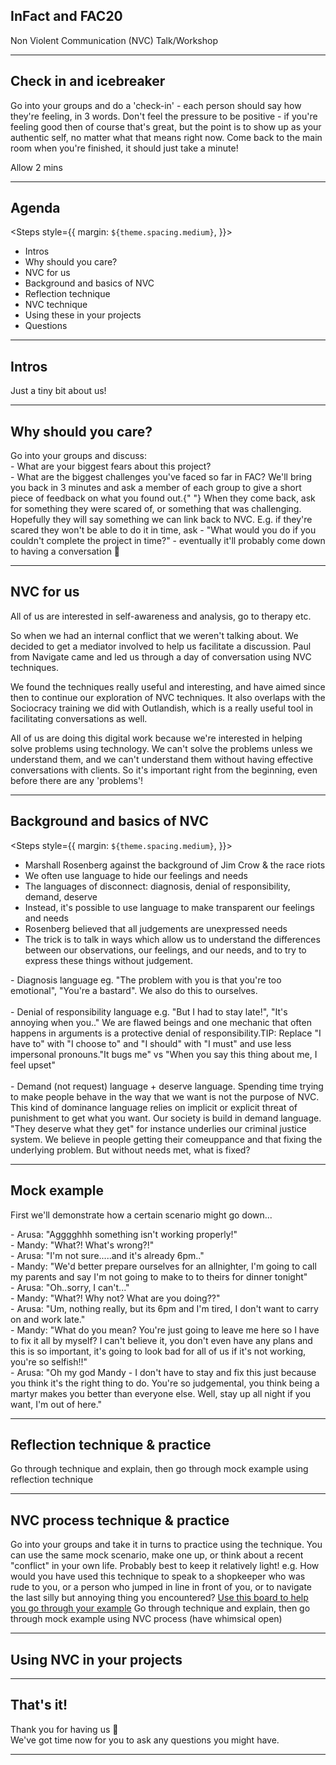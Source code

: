 



<FrontPageLayout>


## InFact and FAC20

Non Violent Communication (NVC) Talk/Workshop

</FrontPageLayout>


---

<TitleLayout>


## Check in and icebreaker

<Text>
  Go into your groups and do a 'check-in' - each person should say how they're
  feeling, in 3 words. Don't feel the pressure to be positive - if you're
  feeling good then of course that's great, but the point is to show up as your
  authentic self, no matter what that means right now.
</Text>
<Text>
  Come back to the main room when you're finished, it should just take a minute!
</Text>

</TitleLayout>


<Notes>Allow 2 mins</Notes>

---

<ListLayout>


## Agenda

<Steps
style={{
    margin: `${theme.spacing.medium}`,
}}>


- Intros
- Why should you care?
- NVC for us
- Background and basics of NVC
- Reflection technique
- NVC technique
- Using these in your projects
- Questions

</Steps>


</ListLayout>


---

<TitleLayout>


## Intros

</TitleLayout>


<Notes>Just a tiny bit about us!</Notes>

---

<TitleLayout>


## Why should you care?

<Text>
  Go into your groups and discuss:
  <br /> - What are your biggest fears about this project? <br />- What are the biggest
  challenges you've faced so far in FAC?
</Text>
<Text>
  We'll bring you back in 3 minutes and ask a member of each group to give a
  short piece of feedback on what you found out.{" "}
</Text>

</TitleLayout>


<Notes>
  When they come back, ask for something they were scared of, or something that
  was challenging. Hopefully they will say something we can link back to NVC.
  E.g. if they're scared they won't be able to do it in time, ask - "What would
  you do if you couldn't complete the project in time?" - eventually it'll
  probably come down to having a conversation 😬
</Notes>

---

<TitleLayout>


## NVC for us

</TitleLayout>


<Notes> All of us are interested in self-awareness and analysis, go to therapy etc.


So when we had an internal conflict that we weren't talking about. We decided to get a mediator involved to help us facilitate a discussion. Paul from Navigate came and led us through a day of conversation using NVC techniques.

We found the techniques really useful and interesting, and have aimed since then to continue our exploration of NVC techniques. It also overlaps with the Sociocracy training we did with Outlandish, which is a really useful tool in facilitating conversations as well.

All of us are doing this digital work because we're interested in helping solve problems using technology. We can't solve the problems unless we understand them, and we can't understand them without having effective conversations with clients. So it's important right from the beginning, even before there are any 'problems'!

</Notes>


---

<ListLayout>


## Background and basics of NVC

<Steps
style={{
    margin: `${theme.spacing.medium}`,
}}>


- Marshall Rosenberg against the background of Jim Crow & the race riots
- We often use language to hide our feelings and needs
- The languages of disconnect: diagnosis, denial of responsibility, demand, deserve
- Instead, it's possible to use language to make transparent our feelings and needs
- Rosenberg believed that all judgements are unexpressed needs
- The trick is to talk in ways which allow us to understand the differences between our observations, our feelings, and our needs, and to try to express these things without judgement.

</Steps>


</ListLayout>


<Notes> 
    - Diagnosis language eg. "The problem with you is that you're too emotional", "You're a bastard". We also do this to ourselves. <br/><br/>
    - Denial of responsibility language e.g. "But I had to stay late!", "It's annoying when you.." We are flawed beings and one mechanic that often happens in arguments is a protective denial of responsibility.TIP: Replace "I have to" with "I choose to" and "I should" with "I must" and use less impersonal pronouns."It bugs me" vs "When you say this thing about me, I feel upset"<br/> <br/>
    - Demand (not request) language + deserve language. Spending time trying to make people behave in the way that we want is not the purpose of NVC. This kind of dominance language relies on implicit or explicit threat of punishment to get what you want. Our society is build in demand language. "They deserve what they get" for instance underlies our criminal justice system. We believe in people getting their comeuppance and that fixing the underlying problem. But without needs met, what is fixed?


</Notes>


---

<TitleLayout>


## Mock example

</TitleLayout>


<Notes>
  First we'll demonstrate how a certain scenario might go down...
  <p
    style={{
      fontSize: `12px`,
    }}
  >
    - Arusa: "Agggghhh something isn't working properly!" <br />- Mandy: "What?!
    What's wrong?!"
    <br /> - Arusa: "I'm not sure.....and it's already 6pm.." <br />- Mandy: "We'd
    better prepare ourselves for an allnighter, I'm going to call my parents and
    say I'm not going to make to to theirs for dinner tonight"
    <br /> - Arusa: "Oh..sorry, I can't..."
    <br /> - Mandy: "What?! Why not? What are you doing??"
    <br /> - Arusa: "Um, nothing really, but its 6pm and I'm tired, I don't want
    to carry on and work late."
    <br /> - Mandy: "What do you mean? You're just going to leave me here so I have
    to fix it all by myself? I can't believe it, you don't even have any plans and
    this is so important, it's going to look bad for all of us if it's not working,
    you're so selfish!!"
    <br /> - Arusa: "Oh my god Mandy - I don't have to stay and fix this just
    because you think it's the right thing to do. You're so judgemental, you
    think being a martyr makes you better than everyone else. Well, stay up all
    night if you want, I'm out of here."
  </p>
</Notes>

---

<TitleLayout>


## Reflection technique & practice

</TitleLayout>


<Notes>
  Go through technique and explain, then go through mock example using
  reflection technique
</Notes>

---

<TitleLayout>


## NVC process technique & practice

<Text>
    Go into your groups and take it in turns to practice using the technique. You can use the same mock scenario, make one up, or think about a recent "conflict" in your own life. Probably best to keep it relatively light! </Text>
    <Text>e.g. How would you have used this technique to speak to a shopkeeper who was rude to you, or a person who jumped in line in front of you, or to navigate the last silly but annoying thing you encountered? </Text>
    <a href="https://whimsical.com/5yDYBAtqjRBTZmuJdg2LJE">Use this board to help you go through your example</a>
</TitleLayout>


<Notes>
  Go through technique and explain, then go through mock example using NVC
  process (have whimsical open)
</Notes>

---

<TitleLayout>


## Using NVC in your projects

</TitleLayout>


---

<TitleLayout>


## That's it!

<Text>
  Thank you for having us 💖 <br />
  We've got time now for you to ask any questions you might have.
</Text>

</TitleLayout>


---
